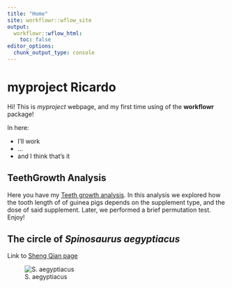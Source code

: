 ```yaml
---
title: "Home"
site: workflowr::wflow_site
output:
  workflowr::wflow_html:
    toc: false
editor_options:
  chunk_output_type: console
---
```


# myproject Ricardo

Hi! This is *myproject* webpage, and my first time using of the **workflowr** package!

In here:

* I'll work
* ...
* and I think that's it

## TeethGrowth Analysis

Here you have my [Teeth growth analysis](teeth.html). In this analysis we explored how the tooth length of of guinea pigs depends on the supplement type, and the dose of said supplement. Later, we performed a brief permutation test. Enjoy! 

## The circle of *Spinosaurus aegyptiacus*

Link to [Sheng Qian page](https://sq-96.github.io/Myproject/)


![S. aegyptiacus](assets/Spinosaurus_aegyptiacus.png)




